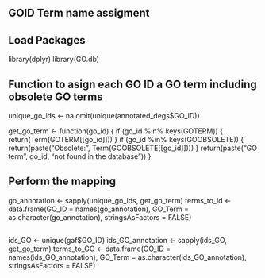 ## GOID Term name assigment

## Load Packages
library(dplyr)
library(GO.db)

## Function to asign each GO ID a GO term including obsolete GO terms

unique_go_ids <- na.omit(unique(annotated_degs$GO_ID))

get_go_term <- function(go_id) {
    if (go_id %in% keys(GOTERM)) {
    return(Term(GOTERM[[go_id]]))
  }
  if (go_id %in% keys(GOOBSOLETE)) {
    return(paste("Obsolete:", Term(GOOBSOLETE[[go_id]])))
  }
  return(paste("GO term", go_id, "not found in the database"))
}

## Perform the mapping
go_annotation <- sapply(unique_go_ids, get_go_term)
terms_to_id <- data.frame(GO_ID = names(go_annotation), GO_Term = as.character(go_annotation), stringsAsFactors = FALSE)

## 
ids_GO <- unique(gaf$GO_ID)
ids_GO_annotation <- sapply(ids_GO, get_go_term)
terms_to_GO <- data.frame(GO_ID = names(ids_GO_annotation), GO_Term = as.character(ids_GO_annotation), stringsAsFactors = FALSE)
